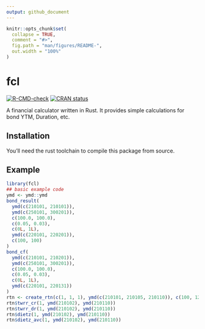 ```yaml
---
output: github_document
---
```


<!-- README.md is generated from README.Rmd. Please edit that file -->

```r
knitr::opts_chunk$set(
  collapse = TRUE,
  comment = "#>",
  fig.path = "man/figures/README-",
  out.width = "100%"
)
```

# fcl

<!-- badges: start -->
[![R-CMD-check](https://github.com/shrektan/fcl/workflows/R-CMD-check/badge.svg)](https://github.com/shrektan/fcl/actions)
[![CRAN status](https://www.r-pkg.org/badges/version/fcl)](https://CRAN.R-project.org/package=fcl)
<!-- badges: end -->

A financial calculator written in Rust. It provides simple calculations for bond YTM, Duration, etc.

## Installation

You'll need the rust toolchain to compile this package from source.

## Example

```r
library(fcl)
## basic example code
ymd <- ymd::ymd
bond_result(
  ymd(c(210101, 210101)),
  ymd(c(250101, 300201)),
  c(100.0, 100.0),
  c(0.05, 0.03),
  c(0L, 1L),
  ymd(c(220101, 220201)),
  c(100, 100)
)
bond_cf(
  ymd(c(210101, 210201)),
  ymd(c(250101, 300201)),
  c(100.0, 100.0),
  c(0.05, 0.03),
  c(0L, 1L),
  ymd(c(220101, 220131))
)
rtn <- create_rtn(c(1, 1, 1), ymd(c(210101, 210105, 210110)), c(100, 123, 140), c(0, 3, 7))
rtn$twrr_cr(1, ymd(210102), ymd(210110))
rtn$twrr_dr(1, ymd(210102), ymd(210110))
rtn$dietz(1, ymd(210102), ymd(210110))
rtn$dietz_avc(1, ymd(210102), ymd(210110))
```
